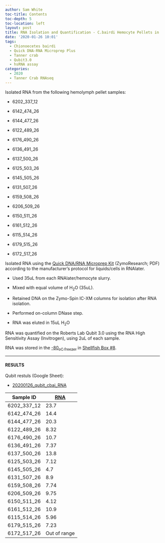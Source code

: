 ```yaml
---
author: Sam White
toc-title: Contents
toc-depth: 5
toc-location: left
layout: post
title: RNA Isolation and Quantification - C.bairdi Hemocyte Pellets in RNAlater
date: '2020-01-26 10:01'
tags:
  - Chionoecetes bairdi
  - Quick DNA-RNA Microprep Plus
  - Tanner crab
  - Qubit3.0
  - hsRNA assay
categories:
  - 2020
  - Tanner Crab RNAseq
---
```

Isolated RNA from the following  hemolymph pellet samples:

- 6202_337_12

- 6142_474_26

- 6144_477_26

- 6122_489_26

- 6176_490_26

- 6136_491_26

- 6137_500_26

- 6125_503_26

- 6145_505_26

- 6131_507_26

- 6159_508_26

- 6206_509_26

- 6150_511_26

- 6161_512_26

- 6115_514_26

- 6179_515_26

- 6172_517_26

Isolated RNA using the [Quick DNA/RNA Microprep Kit](https://github.com/RobertsLab/resources/blob/master/protocols/Commercial_Protocols/ZymoResearch_quick-dna-rna_microprep_plus_kit_20190411.pdf) (ZymoResearch; PDF) according to the manufacturer's protocol for liquids/cells in RNAlater.

- Used 35uL from each RNAlater/hemocyte slurry.

- Mixed with equal volume of H<sub>2</sub>O (35uL).

- Retained DNA on the Zymo-Spin IC-XM columns for isolation after RNA isolation.

- Performed on-column DNase step.

- RNA was eluted in 15uL H<sub>2</sub>O

RNA was quantified on the Roberts Lab Qubit 3.0 using the RNA High Sensitivity Assay (Invitrogen), using 2uL of each sample.

RNA was stored in the [-80<sub>o</sup>C freezer](http://b.link/srlab-80C) in [Shellfish Box #8](https://docs.google.com/spreadsheets/d/1ax6C-muxUTXxFEtfWdswBvueLhmxZzmwZcO2ur-0q-Q/edit#gid=1794729843).

---

#### RESULTS

Qubit restuls (Google Sheet):

- [20200126_qubit_cbai_RNA](https://docs.google.com/spreadsheets/d/1KTqkx4s1eZG2Y0gtqHvW9J9h9ebRBTYZp35NzlQCsMs/edit?usp=sharing)


| Sample ID   | [RNA](ng/uL) |
|-------------|--------------|
| 6202_337_12 | 23.7         |
| 6142_474_26 | 14.4         |
| 6144_477_26 | 20.3         |
| 6122_489_26 | 8.32         |
| 6176_490_26 | 10.7         |
| 6136_491_26 | 7.37         |
| 6137_500_26 | 13.8         |
| 6125_503_26 | 7.12         |
| 6145_505_26 | 4.7          |
| 6131_507_26 | 8.9          |
| 6159_508_26 | 7.74         |
| 6206_509_26 | 9.75         |
| 6150_511_26 | 4.12         |
| 6161_512_26 | 10.9         |
| 6115_514_26 | 5.96         |
| 6179_515_26 | 7.23         |
| 6172_517_26 | Out of range |
